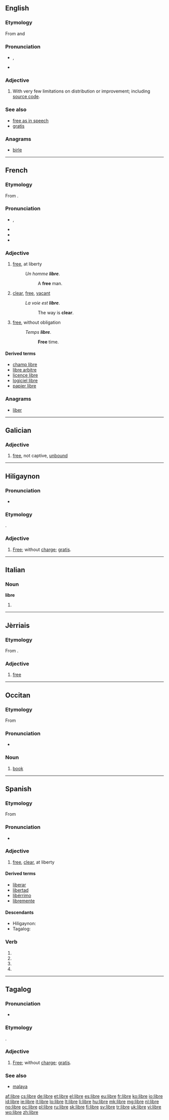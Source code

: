 {{also|LIBRE}}
==English==

===Etymology===
From {{etyl|es}} and {{etyl|fr}} {{term|libre||[[free]], having liberty, at liberty|lang=es}}

===Pronunciation===
* {{a|UK}} {{IPA|/ˈliː.bɹə/}}, {{SAMPA|/"li:.br@/}}
* {{homophones|Libra}}

===Adjective===
{{en-adj|-}}

# {{context|free software movement}} With very few limitations on distribution or improvement; including [[source code]].

===See also===
* [[free as in speech]]
* [[gratis]]

===Anagrams===
* [[birle#English|birle]]

----

==French==

===Etymology===
From {{etyl|la|fr}} {{term|liber||free|lang=la}}.

===Pronunciation===
* {{IPA|/libʁ/|lang=fr}}, {{X-SAMPA|/libR/|lang=fr}}
* {{audio|Fr-libre.ogg|Audio (France, Paris)}}
* {{homophones|libres|lang=fr}}
* {{hyphenation|libre|lang=fr}}

===Adjective===
{{fr-adj-mf}}

# [[free]], at liberty
#: ''Un homme '''libre'''''.
#:: A '''free''' man.
# [[clear]], [[free]], [[vacant]]
#: ''La voie est '''libre'''''.
#:: The way is '''clear'''.
# [[free]], without obligation
#: ''Temps '''libre'''''.
#:: '''Free''' time.

====Derived terms====
* [[champ libre]]
* [[libre arbitre]]
* [[licence libre]]
* [[logiciel libre]]
* [[papier libre]]

===Anagrams===
* [[liber#French|liber]]

----

==Galician==

===Adjective===
{{gl-adj|f=libre}}

# [[free]], not captive, [[unbound]]

----

==Hiligaynon==

===Pronunciation===
* {{IPA|/ˈlibɾɛ/|lang=hil}}

===Etymology===
{{etyl|es|hil}} {{term|libre|lang=es}}.

===Adjective===
{{hil-noun|líbre}}

# [[free|Free]]; without [[charge]]; [[gratis]].

----

==Italian==

===Noun===
'''libre''' {{f}}

# {{plural of|libra|lang=it}}

----

==Jèrriais==

===Etymology===
From {{etyl|la|roa-jer}} {{term|liber||free|lang=la}}.

===Adjective===
{{roa-jer-adj-mf}}

# [[free]]

----

==Occitan==

===Etymology===
From {{etyl|la|oc}} {{term|liber|lang=la}}

===Pronunciation===
* {{IPA|[ˈliβɾe]|lang=oc}}

===Noun===
{{oc-noun|m}}

# [[book]]

----

==Spanish==

===Etymology===
From {{etyl|la|es}} {{term|liber|lang=la}}

===Pronunciation===
* {{IPA|/ˈliβɾe/|lang=es}}

===Adjective===
{{es-adj|f=libre}}

# [[free]], [[clear]], at liberty

====Derived terms====
* [[liberar]]
* [[libertad]]
* [[libérrimo]]
* [[libremente]]

====Descendants====
* Hiligaynon: {{l|hil|libre}}
* Tagalog: {{l|tl|libre}}

===Verb===
{{es-verb-form|librar}}

# {{es-verb form of|ending=ar|mood=imperative|pers=2|formal=yes|number=singular|[[librar]]}}
# {{es-verb form of|ending=ar|mood=subjunctive|tense=present|pers=1|number=singular|[[librar]]}}
# {{es-verb form of|ending=ar|mood=subjunctive|tense=present|pers=2|formal=yes|number=singular|[[librar]]}}
# {{es-verb form of|ending=ar|mood=subjunctive|tense=present|pers=3|number=singular|[[librar]]}}

----

==Tagalog==

===Pronunciation===
* {{IPA|/ˈlibɾɛ/|lang=tl}}

===Etymology===
{{etyl|es|tl}} {{term|libre|lang=es}}.

===Adjective===
{{tl-noun|líbre}}

# [[free|Free]]; without [[charge]]; [[gratis]].

===See also===
* [[malaya]]

[[af:libre]]
[[cs:libre]]
[[de:libre]]
[[et:libre]]
[[el:libre]]
[[es:libre]]
[[eu:libre]]
[[fr:libre]]
[[ko:libre]]
[[io:libre]]
[[id:libre]]
[[ie:libre]]
[[it:libre]]
[[lo:libre]]
[[lt:libre]]
[[li:libre]]
[[hu:libre]]
[[mk:libre]]
[[mg:libre]]
[[nl:libre]]
[[no:libre]]
[[oc:libre]]
[[pl:libre]]
[[ru:libre]]
[[sk:libre]]
[[fi:libre]]
[[sv:libre]]
[[tr:libre]]
[[uk:libre]]
[[vi:libre]]
[[wo:libre]]
[[zh:libre]]